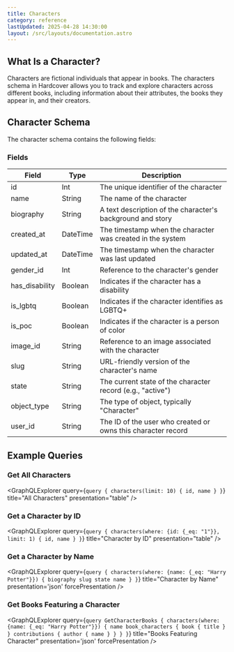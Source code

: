 ```yaml
---
title: Characters
category: reference
lastUpdated: 2025-04-28 14:30:00
layout: /src/layouts/documentation.astro
---
```



## What Is a Character?

Characters are fictional individuals that appear in books. The characters schema in Hardcover allows you to track and explore characters across different books, including information about their attributes, the books they appear in, and their creators.

## Character Schema

The character schema contains the following fields:

### Fields

<table>
    <thead>
    <tr>
        <th>Field</th>
        <th>Type</th>
        <th>Description</th>
    </tr>
    </thead>
    <tbody>
    <tr>
        <td>id</td>
        <td>Int</td>
        <td>The unique identifier of the character</td>
    </tr>
    <tr>
        <td>name</td>
        <td>String</td>
        <td>The name of the character</td>
    </tr>
    <tr>
        <td>biography</td>
        <td>String</td>
        <td>A text description of the character's background and story</td>
    </tr>
    <tr>
        <td>created_at</td>
        <td>DateTime</td>
        <td>The timestamp when the character was created in the system</td>
    </tr>
    <tr>
        <td>updated_at</td>
        <td>DateTime</td>
        <td>The timestamp when the character was last updated</td>
    </tr>
    <tr>
        <td>gender_id</td>
        <td>Int</td>
        <td>Reference to the character's gender</td>
    </tr>
    <tr>
        <td>has_disability</td>
        <td>Boolean</td>
        <td>Indicates if the character has a disability</td>
    </tr>
    <tr>
        <td>is_lgbtq</td>
        <td>Boolean</td>
        <td>Indicates if the character identifies as LGBTQ+</td>
    </tr>
    <tr>
        <td>is_poc</td>
        <td>Boolean</td>
        <td>Indicates if the character is a person of color</td>
    </tr>
    <tr>
        <td>image_id</td>
        <td>String</td>
        <td>Reference to an image associated with the character</td>
    </tr>
    <tr>
        <td>slug</td>
        <td>String</td>
        <td>URL-friendly version of the character's name</td>
    </tr>
    <tr>
        <td>state</td>
        <td>String</td>
        <td>The current state of the character record (e.g., "active")</td>
    </tr>
    <tr>
        <td>object_type</td>
        <td>String</td>
        <td>The type of object, typically "Character"</td>
    </tr>
    <tr>
        <td>user_id</td>
        <td>String</td>
        <td>The ID of the user who created or owns this character record</td>
    </tr>
    </tbody>
</table>

## Example Queries

### Get All Characters
<GraphQLExplorer query={`
query {
    characters(limit: 10) {
        id,
        name
    }
}
`}
    title="All Characters"
    presentation="table"
/>

### Get a Character by ID

<GraphQLExplorer query={`
query {
    characters(where: {id: {_eq: "1"}}, limit: 1) {
        id,
        name
    }
}
`}
    title="Character by ID"
    presentation="table"
/>

### Get a Character by Name

<GraphQLExplorer query={`
query {
    characters(where: {name: {_eq: "Harry Potter"}}) {
        biography
        slug
        state
        name
    }
}
`}
    title="Character by Name"
    presentation='json'
    forcePresentation
/>

### Get Books Featuring a Character
<GraphQLExplorer query={`
query GetCharacterBooks {
    characters(where: {name: {_eq: "Harry Potter"}}) {
        name
        book_characters {
            book {
                title
            }
        }
        contributions {
            author {
                name
            }
        }
    }
}
`} 
    title="Books Featuring Character"
    presentation='json'
    forcePresentation
/>